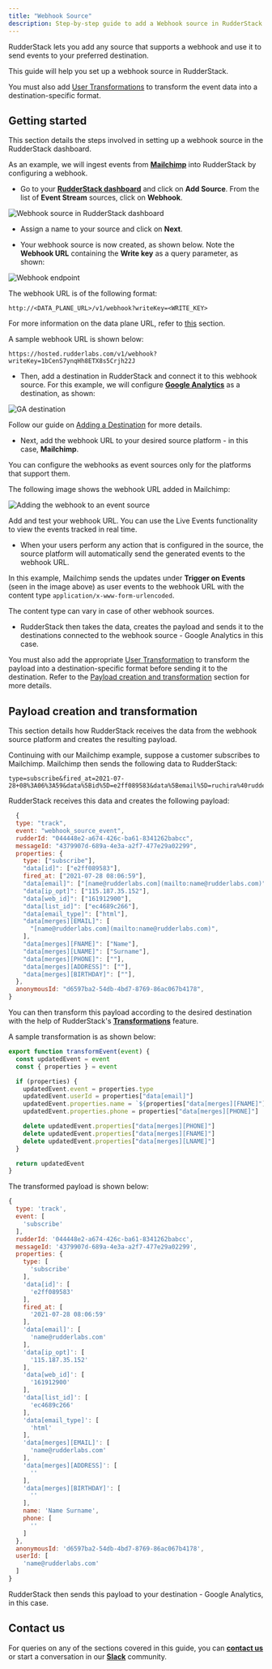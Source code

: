 ```yaml
---
title: "Webhook Source"
description: Step-by-step guide to add a Webhook source in RudderStack.
---
```


RudderStack lets you add any source that supports a webhook and use it to send events to your preferred destination.

This guide will help you set up a webhook source in RudderStack.

<div class="warningBlock">

You must also add <a href="https://rudderstack.com/docs/transformations/">User Transformations</a> to transform the event data into a destination-specific format.
</div>

## Getting started

This section details the steps involved in setting up a webhook source in the RudderStack dashboard. 

As an example, we will ingest events from [**Mailchimp**](https://mailchimp.com) into RudderStack by configuring a webhook.

- Go to your [**RudderStack dashboard**](https://app.rudderstack.com/) and click on **Add Source**. From the list of **Event Stream** sources, click on **Webhook**.

<img src="../../assets/event-stream-sources/webhook-1.png" alt="Webhook source in RudderStack dashboard" />

- Assign a name to your source and click on **Next**.

- Your webhook source is now created, as shown below. Note the **Webhook URL** containing the **Write key** as a query parameter, as shown:

<img src="../../assets/event-stream-sources/webhook-2.png" alt="Webhook endpoint" />

The webhook URL is of the following format:

`http://<DATA_PLANE_URL>/v1/webhook?writeKey=<WRITE_KEY>`

<div class="infoBlock">

For more information on the data plane URL, refer to <a href="https://rudderstack.com/docs/rudderstack-open-source/installing-and-setting-up-rudderstack/#what-is-a-data-plane-url-where-do-i-get-it">this</a> section.
</div>

A sample webhook URL is shown below:

```http
https://hosted.rudderlabs.com/v1/webhook?writeKey=1bCenS7ynqHh8ETX8s5Crjh22J
```

- Then, add a destination in RudderStack and connect it to this webhook source. For this example, we will configure [**Google Analytics**](https://rudderstack.com/docs/destinations/analytics/google-analytics-ga/) as a destination, as shown:

<img src="../../assets/event-stream-sources/webhook-3.png" alt="GA destination" />

<div class="infoBlock">

Follow our guide on <a href="https://rudderstack.com/docs/rudderstack-cloud/destinations/#adding-a-destination">Adding a Destination</a> for more details.
</div>

- Next, add the webhook URL to your desired source platform - in this case, **Mailchimp**. 

<div class="warningBlock">
  
You can configure the webhooks as event sources only for the platforms that support them.
</div> 

The following image shows the webhook URL added in Mailchimp:

<img src="../../assets/event-stream-sources/webhook-5.png" alt="Adding the webhook to an event source" />

<div class="warningBlock">

Add and test your webhook URL. You can use the <Link to="/rudderstack-cloud/live-events/#source-live-events">Live Events</Link> functionality to view the events tracked in real time.
</div>

- When your users perform any action that is configured in the source, the source platform will automatically send the generated events to the webhook URL.

In this example, Mailchimp sends the updates under **Trigger on Events** \(seen in the image above\) as user events to the webhook URL with the content type `application/x-www-form-urlencoded`.

<div class="infoBlock">

The content type can vary in case of other webhook sources.
</div>

- RudderStack then takes the data, creates the payload and sends it to the destinations connected to the webhook source - Google Analytics in this case.

<div class="warningBlock">

You must also add the appropriate <a href="https://rudderstack.com/docs/transformations/">User Transformation</a> to transform the payload into a destination-specific format before sending it to the destination. Refer to the <a href="#payload-creation-and-transformation">Payload creation and transformation</a> section for more details.
</div>

## Payload creation and transformation

This section details how RudderStack receives the data from the webhook source platform and creates the resulting payload.

Continuing with our Mailchimp example, suppose a customer subscribes to Mailchimp. Mailchimp then sends the following data to RudderStack:

```
type=subscribe&fired_at=2021-07-28+08%3A06%3A59&data%5Bid%5D=e2ff089583&data%5Bemail%5D=ruchira%40rudderlabs.com&data%5Bemail_type%5D=html&data%5Bip_opt%5D=115.187.35.152&data%5Bweb_id%5D=161912900&data%5Bmerges%5D%5BEMAIL%5D=name%40rudderlabs.com&data%5Bmerges%5D%5BFNAME%5D=Name&data%5Bmerges%5D%5BLNAME%5D=Surname&data%5Bmerges%5D%5BADDRESS%5D=&data%5Bmerges%5D%5BPHONE%5D=&data%5Bmerges%5D%5BBIRTHDAY%5D=&data%5Blist_id%5D=ec4689c266
```

RudderStack receives this data and creates the following payload:

```javascript
  {
  type: "track",
  event: "webhook_source_event",
  rudderId: "044448e2-a674-426c-ba61-8341262babcc",
  messageId: "4379907d-689a-4e3a-a2f7-477e29a02299",
  properties: {
    type: ["subscribe"],
    "data[id]": ["e2ff089583"],
    fired_at: ["2021-07-28 08:06:59"],
    "data[email]": ["[name@rudderlabs.com](mailto:name@rudderlabs.com)"],
    "data[ip_opt]": ["115.187.35.152"],
    "data[web_id]": ["161912900"],
    "data[list_id]": ["ec4689c266"],
    "data[email_type]": ["html"],
    "data[merges][EMAIL]": [
      "[name@rudderlabs.com](mailto:name@rudderlabs.com)",
    ],
    "data[merges][FNAME]": ["Name"],
    "data[merges][LNAME]": ["Surname"],
    "data[merges][PHONE]": [""],
    "data[merges][ADDRESS]": [""],
    "data[merges][BIRTHDAY]": [""],
  },
  anonymousId: "d6597ba2-54db-4bd7-8769-86ac067b4178",
}
```

You can then transform this payload according to the desired destination with the help of RudderStack's [**Transformations**](https://rudderstack.com/docs/transformations) feature.

A sample transformation is as shown below:

```javascript
export function transformEvent(event) {
  const updatedEvent = event
  const { properties } = event

  if (properties) {
    updatedEvent.event = properties.type
    updatedEvent.userId = properties["data[email]"]
    updatedEvent.properties.name = `${properties["data[merges][FNAME]"]} ${properties["data[merges][LNAME]"]}`
    updatedEvent.properties.phone = properties["data[merges][PHONE]"]

    delete updatedEvent.properties["data[merges][PHONE]"]
    delete updatedEvent.properties["data[merges][FNAME]"]
    delete updatedEvent.properties["data[merges][LNAME]"]
  }

  return updatedEvent
}
```

The transformed payload is shown below:

```javascript
{
  type: 'track',
  event: [
    'subscribe'
  ],
  rudderId: '044448e2-a674-426c-ba61-8341262babcc',
  messageId: '4379907d-689a-4e3a-a2f7-477e29a02299',
  properties: {
    type: [
      'subscribe'
    ],
    'data[id]': [
      'e2ff089583'
    ],
    fired_at: [
      '2021-07-28 08:06:59'
    ],
    'data[email]': [
      'name@rudderlabs.com'
    ],
    'data[ip_opt]': [
      '115.187.35.152'
    ],
    'data[web_id]': [
      '161912900'
    ],
    'data[list_id]': [
      'ec4689c266'
    ],
    'data[email_type]': [
      'html'
    ],
    'data[merges][EMAIL]': [
      'name@rudderlabs.com'
    ],
    'data[merges][ADDRESS]': [
      ''
    ],
    'data[merges][BIRTHDAY]': [
      ''
    ],
    name: 'Name Surname',
    phone: [
      ''
    ]
  },
  anonymousId: 'd6597ba2-54db-4bd7-8769-86ac067b4178',
  userId: [
    'name@rudderlabs.com'
  ]
}
```

RudderStack then sends this payload to your destination - Google Analytics, in this case.

## Contact us

For queries on any of the sections covered in this guide, you can [**contact us**](mailto:%20docs@rudderstack.com) or start a conversation in our [**Slack**](https://rudderstack.com/join-rudderstack-slack-community) community.
